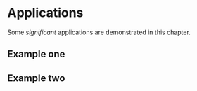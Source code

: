 # Applications

Some _significant_ applications are demonstrated in this chapter.

## Example one

## Example two


